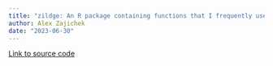 ```yaml
---
title: "zildge: An R package containing functions that I frequently use"
author: Alex Zajichek
date: "2023-06-30"
---
```


[Link to source code](https://github.com/zajichek/zildge)